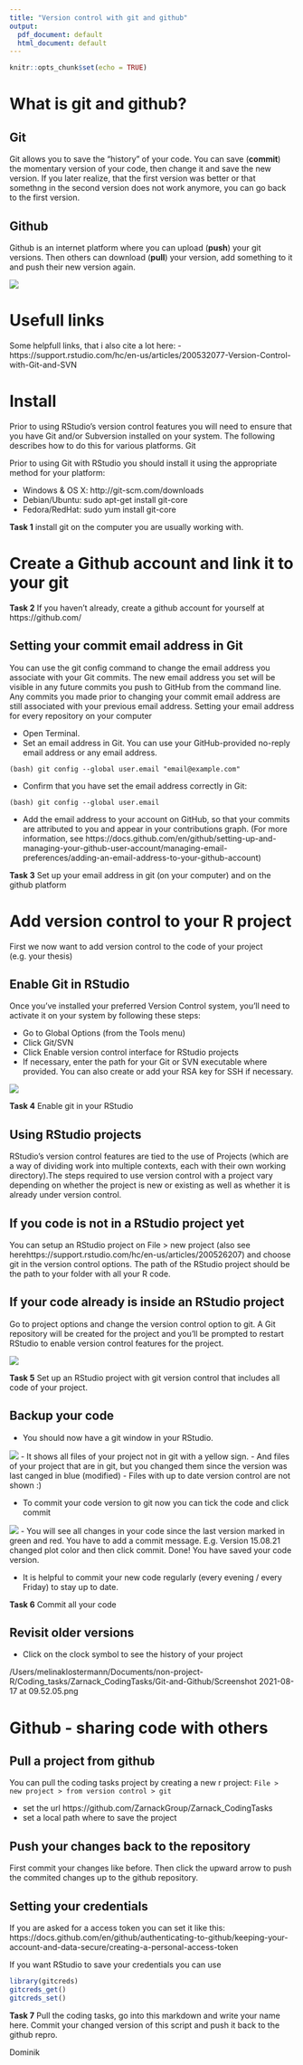 ```yaml
---
title: "Version control with git and github"
output:
  pdf_document: default
  html_document: default
---
```

```r
knitr::opts_chunk$set(echo = TRUE)
```

# What is git and github?

## Git
Git allows you to save the "history" of your code. You can save (**commit**) the momentary version of your code, then change it and save the new version. If you later realize, that the first version was better or that somethng in the second version does not work anymore, you can go back to the first version.

## Github
Github is an internet platform where you can upload (**push**) your git versions. Then others can download (**pull**) your version, add something to it and push their new version again.

![](/Users/melinaklostermann/Documents/non-project-R/Coding_tasks/Zarnack_CodingTasks/Git-and-Github/Git_schema.png)


# Usefull links

Some helpfull links, that i also cite a lot here:
- https://support.rstudio.com/hc/en-us/articles/200532077-Version-Control-with-Git-and-SVN


# Install

Prior to using RStudio's version control features you will need to ensure that you have Git and/or Subversion installed on your system. The following describes how to do this for various platforms.
Git

Prior to using Git with RStudio you should install it using the appropriate method for your platform:

- Windows & OS X: http://git-scm.com/downloads
- Debian/Ubuntu: sudo apt-get install git-core
- Fedora/RedHat: sudo yum install git-core

**Task 1** install git on the computer you are usually working with.

# Create a Github account and link it to your git

**Task 2** If you haven't already, create a github account for yourself at https://github.com/

## Setting your commit email address in Git

You can use the git config command to change the email address you associate with your Git commits. The new email address you set will be visible in any future commits you push to GitHub from the command line. Any commits you made prior to changing your commit email address are still associated with your previous email address.
Setting your email address for every repository on your computer

- Open Terminal.
- Set an email address in Git. You can use your GitHub-provided no-reply email address or any email address.

```(bash) git config --global user.email "email@example.com" ```

- Confirm that you have set the email address correctly in Git:

```(bash) git config --global user.email ```


- Add the email address to your account on GitHub, so that your commits are attributed to you and appear in your contributions graph. (For more information, see https://docs.github.com/en/github/setting-up-and-managing-your-github-user-account/managing-email-preferences/adding-an-email-address-to-your-github-account)

**Task 3** Set up your email address in git (on your computer) and on the github platform



# Add version control to your R project
First we now want to add version control to the code of your project (e.g. your thesis)


## Enable Git in RStudio
Once you've installed your preferred Version Control system, you'll need to activate it on your system by following these steps:

- Go to Global Options (from the Tools menu)
- Click Git/SVN
- Click Enable version control interface for RStudio projects
- If necessary, enter the path for your Git or SVN executable where provided. You can also create or add your RSA key for SSH if necessary.

![](/Users/melinaklostermann/Documents/non-project-R/Coding_tasks/Zarnack_CodingTasks/Git-and-Github/Enable_git_in_RStudio.png)

**Task 4** Enable git in your RStudio

## Using RStudio projects
RStudio's version control features are tied to the use of Projects (which are a way of dividing work into multiple contexts, each with their own working directory).The steps required to use version control with a project vary depending on whether the project is new or existing as well as whether it is already under version control.


## If you code is not in a RStudio project yet
You can setup an RStudio project on File > new project (also see herehttps://support.rstudio.com/hc/en-us/articles/200526207) and choose git in the version control options. The path of the RStudio project should be the path to your folder with all your R code.

## If your code already is inside an RStudio project
Go to project options and change the version control option to git. A Git repository will be created for the project and you'll be prompted to restart RStudio to enable version control features for the project.

![](/Users/melinaklostermann/Documents/non-project-R/Coding_tasks/Zarnack_CodingTasks/Git-and-Github/Screenshot 2021-08-17 at 09.21.54.png)

**Task 5** Set up an RStudio project with git version control that includes all code of your project.

## Backup your code

- You should now have a git window in your RStudio.

![](/Users/melinaklostermann/Documents/non-project-R/Coding_tasks/Zarnack_CodingTasks/Git-and-Github/Screenshot 2021-08-17 at 09.29.15.png)
- It shows all files of your project not in git with a yellow sign.
- And files of your project that are in git, but you changed them since the version was last canged in blue (modified)
- Files with up to date version control are not shown :)

- To commit your code version to git now you can tick the code and click commit

![](/Users/melinaklostermann/Documents/non-project-R/Coding_tasks/Zarnack_CodingTasks/Git-and-Github/Screenshot 2021-08-17 at 09.38.36.png)
- You will see all changes in your code since the last version marked in green and red. You have to add a commit message. E.g. Version 15.08.21 changed plot color and then click commit. Done! You have saved your code version. 

- It is helpful to commit your new code regularly (every evening / every Friday) to stay up to date.

**Task 6** Commit all your code

## Revisit older versions
- Click on the clock symbol to see the history of your project 

/Users/melinaklostermann/Documents/non-project-R/Coding_tasks/Zarnack_CodingTasks/Git-and-Github/Screenshot 2021-08-17 at 09.52.05.png


# Github - sharing code with others

## Pull a project from github

You can pull the coding tasks project by creating a new r project:
```File > new project > from version control > git ```

- set the url https://github.com/ZarnackGroup/Zarnack_CodingTasks
- set a local path where to save the project

## Push your changes back to the repository
First commit your changes like before. Then click the upward arrow to push the commited changes up to the github repository.

## Setting your credentials
If you are asked for a access token you can set it like this: https://docs.github.com/en/github/authenticating-to-github/keeping-your-account-and-data-secure/creating-a-personal-access-token

If you want RStudio to save your credentials you can use

```r
library(gitcreds)
gitcreds_get()
gitcreds_set()
```


**Task 7** Pull the coding tasks, go into this markdown and write your name here. Commit your changed version of this script and push it back to the github repro.

Dominik




